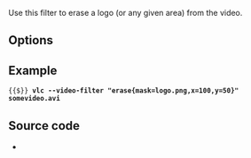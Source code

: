 {{See also|Documentation:Modules/logo}}
{{Module|name=erase|type=Video filter|first_version=0.9.0|description=logo erasing video filter}}

Use this filter to erase a logo (or any given area) from the video.

== Options ==
{{Option
|name=erase-mask
|value=string
|default=NULL
|description=[[PNG]] file to use as a mask. The alpha channel only will be used to build the mask
}}
{{Option
|name=erase-x
|value=integer
|default=0
|description=X offset from upper left corner
}}
{{Option
|name=erase-y
|value=integer
|default=0
|description=Y offset from upper left corner.
}}

== Example ==
 {{$}} '''vlc --video-filter "erase{mask=logo.png,x=100,y=50}" somevideo.avi'''

== Source code ==
* {{VLCSourceFile|modules/video_filter/erase.c}}

{{Documentation footer}}